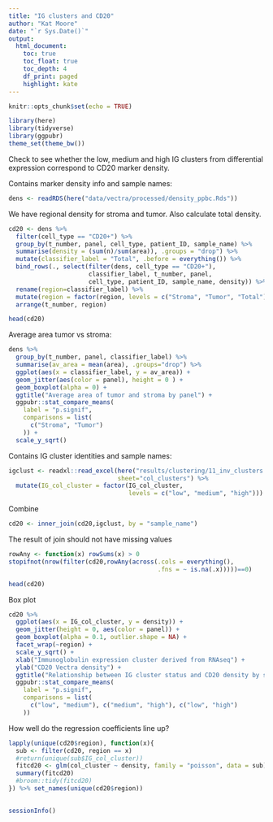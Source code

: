 ```yaml
---
title: "IG clusters and CD20"
author: "Kat Moore"
date: "`r Sys.Date()`"
output: 
  html_document:
    toc: true
    toc_float: true
    toc_depth: 4
    df_print: paged
    highlight: kate
---
```


```r
knitr::opts_chunk$set(echo = TRUE)
```

```r
library(here)
library(tidyverse)
library(ggpubr)
theme_set(theme_bw())
```

Check to see whether the low, medium and high IG clusters from differential expression correspond to CD20 marker density.

Contains marker density info and sample names:

```r
dens <- readRDS(here("data/vectra/processed/density_ppbc.Rds"))
```

We have regional density for stroma and tumor. Also calculate total density.

```r
cd20 <- dens %>%
  filter(cell_type == "CD20+") %>%
  group_by(t_number, panel, cell_type, patient_ID, sample_name) %>%
  summarise(density = (sum(n)/sum(area)), .groups = "drop") %>%
  mutate(classifier_label = "Total", .before = everything()) %>%
  bind_rows(., select(filter(dens, cell_type == "CD20+"),
                      classifier_label, t_number, panel,
                      cell_type, patient_ID, sample_name, density)) %>%
  rename(region=classifier_label) %>%
  mutate(region = factor(region, levels = c("Stroma", "Tumor", "Total"))) %>%
  arrange(t_number, region)

head(cd20)
```

Average area tumor vs stroma:

```r
dens %>%
  group_by(t_number, panel, classifier_label) %>%
  summarise(av_area = mean(area), .groups="drop") %>%
  ggplot(aes(x = classifier_label, y = av_area)) +
  geom_jitter(aes(color = panel), height = 0 ) +
  geom_boxplot(alpha = 0) +
  ggtitle("Average area of tumor and stroma by panel") +
  ggpubr::stat_compare_means(
    label = "p.signif",
    comparisons = list(
      c("Stroma", "Tumor")
    )) +
  scale_y_sqrt()
```


Contains IG cluster identities and sample names:

```r
igclust <- readxl::read_excel(here("results/clustering/11_inv_clusters.xlsx"),
                              sheet="col_clusters") %>%
  mutate(IG_col_cluster = factor(IG_col_cluster,
                                 levels = c("low", "medium", "high")))
```

Combine

```r
cd20 <- inner_join(cd20,igclust, by = "sample_name")
```

The result of join should not have missing values

```r
rowAny <- function(x) rowSums(x) > 0 
stopifnot(nrow(filter(cd20,rowAny(across(.cols = everything(),
                                         .fns = ~ is.na(.x)))))==0)
```

```r
head(cd20)
```

Box plot

```r
cd20 %>%
  ggplot(aes(x = IG_col_cluster, y = density)) +
  geom_jitter(height = 0, aes(color = panel)) +
  geom_boxplot(alpha = 0.1, outlier.shape = NA) +
  facet_wrap(~region) +
  scale_y_sqrt() +
  xlab("Immunoglobulin expression cluster derived from RNAseq") +
  ylab("CD20 Vectra density") +
  ggtitle("Relationship between IG cluster status and CD20 density by sample and panel") +
  ggpubr::stat_compare_means(
    label = "p.signif",
    comparisons = list(
      c("low", "medium"), c("medium", "high"), c("low", "high")
    ))
```

How well do the regression coefficients line up?

```r
lapply(unique(cd20$region), function(x){
  sub <- filter(cd20, region == x)
  #return(unique(sub$IG_col_cluster))
  fitcd20 <- glm(col_cluster ~ density, family = "poisson", data = sub)
  summary(fitcd20)
  #broom::tidy(fitcd20)
}) %>% set_names(unique(cd20$region))
  
```

```r
sessionInfo()
```


